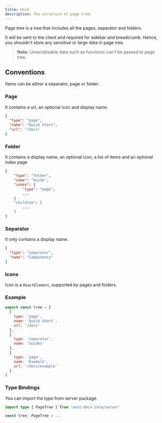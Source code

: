 ```yaml
---
title: Hoi4
description: The structure of page tree.
---
```


Page tree is a tree that includes all the pages, separator and folders.

It will be sent to the client and required for sidebar and breadcrumb. Hence,
you shouldn't store any sensitive or large data in page tree.

> **Note:** Unserializable data such as functions can't be passed to page tree.

## Conventions

Items can be either a separator, page or folder.

### Page

It contains a url, an optional icon and display name.

```json
{
  "type": "page",
  "name": "Quick Start",
  "url": "/docs"
}
```

### Folder

It contains a display name, an optional icon, a list of items and an optional
index page

```json
{
    "type": "folder",
    "name": "Guide",
    "index": {
        "type": "page",
        ...
    }
    "children": [
        ...
    ]
}
```

### Separator

It only contains a display name.

```json
{
  "type": "separator",
  "name": "Components"
}
```

### Icons

Icon is a `ReactElement`, supported by pages and folders.

### Example

```js
export const tree = [
  {
    type: 'page',
    name: 'Quick Start',
    url: '/docs'
  },
  {
    type: 'separator',
    name: 'Guides'
  },
  {
    type: 'page',
    name: 'Example',
    url: '/docs/example'
  }
]
```

### Type Bindings

You can import the type from server package.

```ts
import type { PageTree } from 'next-docs-zeta/server'

const tree: PageTree = ...
```
